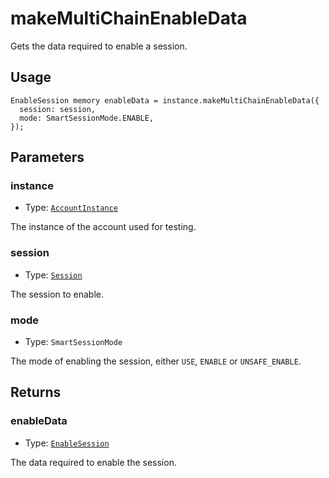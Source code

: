# makeMultiChainEnableData

Gets the data required to enable a session.

## Usage

```solidity copy
EnableSession memory enableData = instance.makeMultiChainEnableData({
  session: session,
  mode: SmartSessionMode.ENABLE,
});
```

## Parameters

### instance

- Type: [`AccountInstance`](/modulekit/glossary/types.mdx#accountinstance)

The instance of the account used for testing.

### session

- Type: [`Session`](/modulekit/glossary/types.mdx#session)

The session to enable.

### mode

- Type: `SmartSessionMode`

The mode of enabling the session, either `USE`, `ENABLE` or `UNSAFE_ENABLE`.

## Returns

### enableData

- Type: [`EnableSession`](/modulekit/glossary/types.mdx#enablesession)

The data required to enable the session.
